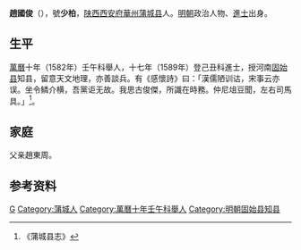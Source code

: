 '''趙國俊'''（{{bd|？||？|}}），號'''少柏'''，[[陕西|陕西]][[西安府|西安府]][[華州|華州]][[蒲城县|蒲城县]]人。[[明朝|明朝]]政治人物、[[進士|進士]]出身。

== 生平 ==
[[萬曆|萬曆]]十年（1582年）壬午科舉人，十七年（1589年）登己丑科進士，授河南[[固始县|固始县]]知县，留意天文地理，亦善談兵。有《感懷詩》曰：「漢儒陋训诂，宋事云亦误。坐令鳞介横，吾黨讵无故。我思古俊傑，所識在時務。仲尼俎豆聞，左右司馬具。」<ref>《蒲城县志》</ref>。

== 家庭 ==
父亲趙東周。

== 参考资料 ==
{{reflist}}

{{萬曆十七年己丑科殿試金榜}}

{{Authority control}}
{{DEFAULTSORT:Zhao趙}}
[[Category:趙姓|G]]
[[Category:蒲城人|Category:蒲城人]]
[[Category:萬曆十年壬午科舉人|Category:萬曆十年壬午科舉人]]
[[Category:明朝固始县知县|Category:明朝固始县知县]]

{{明朝人物小作品}}